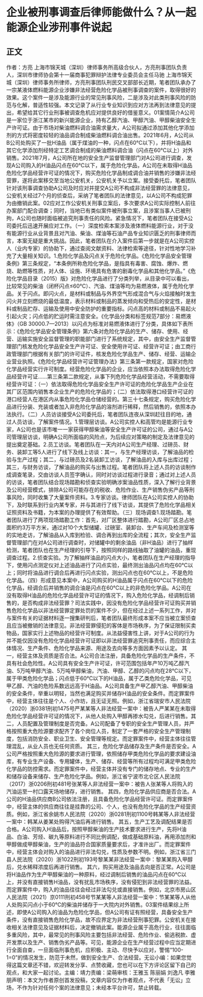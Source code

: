 # 企业被刑事调查后律师能做什么？从一起能源企业涉刑事件说起
## 正文
作者：方亮 上海市锦天城（深圳）律师事务所高级合伙人，方亮刑事团队负责人，深圳市律师协会第十一届商事犯罪辩护法律专业委员会主任马驰 上海市锦天城（深圳）律师事务所律师，方亮刑事团队刑民交叉部部长近期，笔者团队承办了一宗某液体燃料能源企业涉嫌非法经营危险化学品被刑事调查的案件，取得很好的效果。这个案件一是涉及能源行业的常见刑事风险，二是涉及对此类刑事风险的防范与化解，普适性较强。本文记录了从行业专业知识到应对方法再到法律意见的提出，希望给其它行业刑事被调查危机应对提供良好的借鉴意义。01案情简介A公司是一家位于浙江某市的新兴能源企业，持有乙醇汽油、甲醇汽油、甲醇柴油安全生产许可证。由于市场对柴油燃料调合油需求量大，A公司拟通过添加其他化学添加剂的方式将密度较轻的油品调合制成柴油燃料调合油出售。2021年6月，A公司从B公司处购买了一批H油品（属于煤油的一种，闪点在60℃以下），并将H油品和其它化学添加剂经特定工艺调合制成的柴油燃料调合油（闪点在60℃以上）对外销售。2021年7月，A公司所在地的安全生产监督管理部门对A公司进行调查，发现A公司购入的H油品闪点在60℃以下，属于危险化学品，A公司在未取得H油品危险化学品经营许可证的情况下，购买危险化学品制成调合油并销售的涉嫌非法经营罪，遂将此案移交至当地公安机关，公安机关予以立案。接受委托后，笔者团队针对该刑事调查协助A公司及时应对并提交A公司不构成非法经营罪的法律意见，公安机关经过7个月的侦查后，采纳了笔者团队的法律意见，以A公司不构成犯罪为由撤销此案。02应对工作公安机关刑事立案后，多次要求A公司实际控制人前往办案部门配合调查；同时，当地已有类似案件被刑事立案，且涉案当事人已被刑拘，A公司也随时面临被追究刑事责任的风险。紧急情况下，笔者团队在接受A公司委托后迅速开展应对工作。（一）深度检索本案涉及液体燃料能源行业，对于没有能源行业从业背景且对汽油、柴油、煤油等石油产品专业知识匮乏的刑事律师而言，本案无疑是重大挑战。因此，笔者团队在介入案件后第一步就是在A公司实控人（业内专家）的协助下，通过查阅文献资料、法律检索等途径，针对性地学习补充了大量相关知识。1.危险化学品及闪点关于危险化学品。《危险化学品安全管理条例》第三条规定，“本条例所称危险化学品，是指具有毒害、腐蚀、爆炸、燃烧、助燃等性质，对人体、设施、环境具有危害的剧毒化学品和其他化学品。”《危险化学品目录（2015）版》对危险化学品进行了分类列举，从目录中可以看出，比较常见的柴油（闭杯闪点≤60℃）、汽油、煤油等均为易燃液体，属于危险化学品。关于闪点。即闪火点，是材料或制品与外界空气形成混合气与火焰接触时发生闪火并立刻燃烧的最低温度，表示材料或制品的蒸发倾向和受热后的安定性，是材料或制品贮存、运输及使用中安全防护的重要指标。闪点高的材料或制品不易起火引起火灾；闪点低的贮运时需注意安全。《化学品分类和标签规范7部分：易燃液体》（GB 30000.7—2013）以闪点为标准对易燃液体进行了分类，具体如下表所示：《危险化学品安全管理条例》第六条对危险化学品的生产、储存、使用、经营、运输实施安全监督管理的职能部门进行了系统规定，其中，由安全生产监督管理部门核发危险化学品安全生产许可证、安全使用许可证、经营许可证；由工商行政管理部门根据有关部门的许可证件，核发危险化学品生产、储存、经营、运输企业营业执照。《危险化学品经营许可证管理办法》第三条第一款规定，国家对危险化学品经营实行许可制度。经营危险化学品的企业，应当依照本办法取得危险化学品经营许可证……第三条第二款规定，从事下列危险化学品经营活动，不需要取得经营许可证：（一）依法取得危险化学品安全生产许可证的危险化学品生产企业在其厂区范围内销售本企业生产的危险化学品的；（二）依法取得港口经营许可证的港口经营人在港区内从事危险化学品仓储经营的。第三十七条规定，购买危险化学品进行分装、充装或者加入非危险化学品的溶剂进行稀释，然后销售的，依照本办法执行。（二）人员访谈接受A公司委托后，笔者团队连夜从深圳赶往目的地，通过人员访谈，了解案件情况。1.管理层访谈。A公司实控人和高管均是能源行业专家，A公司也是该市唯一一家获得甲醇柴油等安全生产许可证的公司，通过与A公司管理层访谈，明确A公司所面临的风险点，为后续应对策略的制定及法律意见的提出奠定基础。2.员工访谈。笔者团队在一天内对A公司生产经理、过磅员、财务、装卸工等5人进行了线下及线上访谈：其一，与生产经理访谈，了解油品的检验与生产过程；其二，与过磅员及2名装卸工访谈，了解油品的入库与出库过程；其三，与财务访谈，了解油品的购买与出售过程。笔者团队将上述人员的访谈制作成调查笔录，交由访谈人员签字确认，同时对访谈过程进行录音；通过对上述人员的访谈，笔者团队结合现场踏勘和侦查实验明确涉案油品性质，深入了解行业背景及公司经营模式，排除A公司可能存在的税收、危险作业、生产销售伪劣产品等刑事风险，同时收集了大量案件资料。3.专家访谈。律师团队在A公司实控人的协助下，及时联系到行业内某专家，并与其进行了线下访谈，其提供了危险化学品相关证照资料及书籍，为本案的办理提供了有效帮助。（三）现场调查1.现场踏勘。笔者团队进行了两项现场踏勘工作：首先，对厂区整体进行踏勘，A公司厂区总占地面积约3万平方米，通过对10个大型储罐、过磅室、装卸台、生产车间及检测室等的实地走访，了解油品从入库到检验、调合再到出库的全流程；其次，安全生产监督管理部门在对A公司进行调查时，对储罐中的剩余油品（非H油品）进行了抽样检测，笔者团队也在生产经理的引导下，按照同样的路线抽取了油罐的油品，重现调查过程。2.侦查实验。为了解抽样油品的闪点大小，笔者团队在生产经理的指导下，使用闪点测定仪对上述油品进行了闪点实验，最终测出油品闪点均在60℃以上；同时将油品进行调合后再进行闪点实验，测出闪点也在60℃以上，不是危险化学品。（四）形成意见本案中，A公司购买的H油品属于闪点在60℃以下的危险化学品，经调合后并销售的调合油是闪点在60℃以上的非危险化学品。A公司在没有取得H油品的危险化学品经营许可证的情况下，购入危险化学品，经调制后销售的，是否构成非法经营罪？司法实践中，因没有危险化学品经营许可证购买并销售危险化学品以非法经营罪定罪处罚的案件不少，但在经过上述一系列工作，并对与案件有关的证据材料逐一搜集研判后，笔者团队最终形成本案不应当被立案侦查且应当被撤销的法律意见。非法经营罪侵犯的客体是市场秩序，为了保证限制买卖物品，国家实行上述物品的经营许可制度。从法益侵害性上讲，对于A公司的行为并不能仅因没有危险化学品经营许可证即以非法经营罪追究刑事责任，而应综合主体情况、生产条件、危险化学品来源、用途及去向等多方面因素予以认定。 其一，经营主体及资质是否合法。A公司合法注册，具备危险化学品的生产条件，不具有社会危险性。A公司具有安全生产许可证，许可范围包括年产10万吨乙醇汽油、5万吨甲醇汽油、5万吨甲醇柴油，汽油、甲醇、乙醇的闪点均在28℃以下，属于甲类危险化学品；闪点低于60℃以下的H油品，属于乙类危险化学品，可见甲乙醇、汽油的危险系数远远高于H油品。A公司具备生产甲乙醇汽油、甲醇柴油的安全条件，举重以明轻，当然也满足购买并储存H油品的安全条件。而定罪案件中，经营主体往往是个人、小作坊，且无证无照。例如，浙江省瑞安市人民法院（2020）浙0381刑初1475号严某某等人非法经营一案中：被告人严某某在未取得危险化学品经营许可证的情况下，从他人处购入甲醇再掺水勾兑，后进行销售。其二，人员配置及管理制度是否完备。A公司配备了专职的安全生产管理人员，并严格按照重大危险源要求配齐了各个岗位人员，制定了一套严格的安全生产管理制度，包括消防安全、职业卫生、安全管理等规定。而定罪案件中，经营主体往往管理混乱，从业人员也无任何资质。 其三，危险化学品储存及生产条件是否安全。A公司严格按照重大危险源的要求进行管理，依照储存甲类危险化学品的要求建设油库，有专业生产设备、专用罐体，生产、储存、经营等所有过程均可满足甲类危险化学品的防控需求。而定罪案件中，经营主体并没有专门的储存地点、专业的生产和储存设备来储存、生产危险化学品。例如，浙江省宁波市北仑区人民法院（2017）浙0206刑初481号张某等人非法经营一案中：被告人张某等人将购入的汽油运至一村口露天场地储存，进行销售。 其四，危险化学品供应商是否合法。A公司的H油品供应商B公司依法注册，且具备危险化学品经营许可证。而定罪案件中，经营主体的供应商往往是挂靠的公司、个人，也没有危险化学品的生产经营资质。例如，浙江省余姚市人民法院（2020）浙0281刑初1100号韩某等人非法经营一案中：韩某从姜某处购得汽油后再进行销售。 其五，生产工艺及调配结果是否合格。A公司购入H油品后，按照甲醇柴油的生产技术要求进行生产，先将H油品、白油、芳烃、碳九等原料进行不同比例调配，做成基础原料油，再用添加剂和甲醇做成甲醇柴油，生产的油品符合国家质量要求后，才准许出厂。而定罪案件中，经营主体会对购入的油品进行非法勾兑，性质及参数不明。例如，浙江省三门县人民法院（2020）浙1022刑初193号黎某某非法经营一案中：黎某某购入甲醇后，兑水稀释浓度后再进行销售。 其六，购买用途及油品去向是否正常。A公司是将H油品作为生产甲醇柴油的一种原料，经过调制后销售的油品闪点在60℃以上，并没有直接销售H油品，没有扰乱市场秩序，没有侵犯到非法经营罪的法益。而定罪案件中，购入的油品往往会经过非法勾兑或直接销售。例如，北京市房山区人民法院（2021）京0111刑初458号节某某等人非法经营一案中：节某某等人从他人处购买闪点小于60℃的柴油并储存于一大院内对外销售。03案件结果综上所述，即使A公司购入的油品为危险化学品，但A公司有证有照经营，具备安全生产条件，没有直接销售危险化学品，故不应界定为非法经营刑事犯罪。公安机关在接收相关法律意见及证据材料后，决定撤销此案。能源企业属于高危行业，往往面临多重风险，其中，最常见的刑事风险主要包括非法经营、危险作业、偷逃税款、虚开发票以及生产、销售伪劣产品等。可见，能源企业在生产经营过程中应当定期进行全面自查，一旦面临刑事危机，应积极、主动、尽快予以应对，警惕“100-1=0”的情况发生，防范于未然，做到安全生产、合法经营。无讼小编：如果您觉得这篇文章还不错，欢迎转发分享、点赞收藏，您也可以在下方评论区留下自己的观点，和大家一起讨论。主编：靖力责编：梁萌审核：王雅玉 陈丽娟 刘逸凡 李雅朋声明：本文为作者原创首发投稿，文章内容仅为作者观点，不代表「无讼」立场，不作为针对任何个案的法律意见；未经本平台许可，禁止转载。